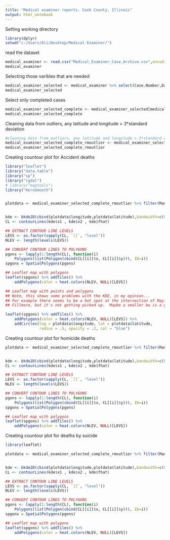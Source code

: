 ---
title: "Medical examiner reports. Cook County, Illinois"
output: html_notebook
---

Setting working directory
```{r}
library(dplyr)
setwd("c:/Users/Ali/Desktop/Medical Examiner/")
```


read the dataset
```{r}
medical_examiner <- read.csv("Medical_Examiner_Case_Archive.csv",encoding = "UTF-8")
medical_examiner
```

Selecting those varibles that are needed
```{r}
medical_examiner_selected <- medical_examiner %>% select(Case.Number,Date.of.Incident,Date.of.Death,Age,Gender,Race,Latino,Manner.of.Death,Primary.Cause,Incident.Address,Incident.City,longitude,latitude,OBJECTID)
medical_examiner_selected
```

Select only completed cases
```{r}
medical_examiner_selected_complete <- medical_examiner_selected[medical_examiner_selected %>% complete.cases(),]
medical_examiner_selected_complete
```

Cleaning data from outliers, any latitude and longitude > 3*standard deviation 
```{r}
#cleaning data from outliers, any latitude and longitude > 3*standard deviation 
medical_examiner_selected_complete_rmoutlier <- medical_examiner_selected_complete %>% filter(longitude>mean(longitude)-3*sd(longitude) & latitude>mean(latitude)-3*sd(latitude) & longitude<mean(longitude)+3*sd(longitude) & latitude < mean(latitude)+3*(latitude))
medical_examiner_selected_complete_rmoutlier

```



Creating countour plot for Accident deaths
```{r}

library("leaflet")
library("data.table")
library("sp")
library("rgdal")
# library("maptools")
library("KernSmooth")


plotdata <- medical_examiner_selected_complete_rmoutlier %>% filter(Manner.of.Death=='NATURAL')


kde <- bkde2D(cbind(plotdata$longitude,plotdata$latitude),bandwidth=c(0.002,0.002),gridsize = c(20,20))
CL <- contourLines(kde$x1 , kde$x2 , kde$fhat)

## EXTRACT CONTOUR LINE LEVELS
LEVS <- as.factor(sapply(CL, `[[`, "level"))
NLEV <- length(levels(LEVS))

## CONVERT CONTOUR LINES TO POLYGONS
pgons <- lapply(1:length(CL), function(i)
    Polygons(list(Polygon(cbind(CL[[i]]$x, CL[[i]]$y))), ID=i))
spgons = SpatialPolygons(pgons)

## Leaflet map with polygons
leaflet(spgons) %>% addTiles() %>% 
    addPolygons(color = heat.colors(NLEV, NULL)[LEVS])
```


```{r}
## Leaflet map with points and polygons
## Note, this shows some problems with the KDE, in my opinion...
## For example there seems to be a hot spot at the intersection of Mayfield and
## Fillmore, but it's not getting picked up.  Maybe a smaller bw is a good idea?

leaflet(spgons) %>% addTiles() %>%
    addPolygons(color = heat.colors(NLEV, NULL)[LEVS]) %>%
    addCircles(lng = plotdata$longitude, lat = plotdata$latitude,
               radius = .5, opacity = .2, col = "blue")
```





Creating countour plot for homicide deaths
```{r}

plotdata <- medical_examiner_selected_complete_rmoutlier %>% filter(Manner.of.Death=='HOMICIDE')


kde <- bkde2D(cbind(plotdata$longitude,plotdata$latitude),bandwidth=c(0.002,0.002),gridsize = c(20,20))
CL <- contourLines(kde$x1 , kde$x2 , kde$fhat)

## EXTRACT CONTOUR LINE LEVELS
LEVS <- as.factor(sapply(CL, `[[`, "level"))
NLEV <- length(levels(LEVS))

## CONVERT CONTOUR LINES TO POLYGONS
pgons <- lapply(1:length(CL), function(i)
    Polygons(list(Polygon(cbind(CL[[i]]$x, CL[[i]]$y))), ID=i))
spgons = SpatialPolygons(pgons)

## Leaflet map with polygons
leaflet(spgons) %>% addTiles() %>% 
    addPolygons(color = heat.colors(NLEV, NULL)[LEVS])

```

Creating countour plot for deaths by suicide 
```{r}
library(leaflet)

plotdata <- medical_examiner_selected_complete_rmoutlier %>% filter(Manner.of.Death=='SUICIDE')


kde <- bkde2D(cbind(plotdata$longitude,plotdata$latitude),bandwidth=c(0.002,0.002),gridsize = c(20,20))
CL <- contourLines(kde$x1 , kde$x2 , kde$fhat)

## EXTRACT CONTOUR LINE LEVELS
LEVS <- as.factor(sapply(CL, `[[`, "level"))
NLEV <- length(levels(LEVS))

## CONVERT CONTOUR LINES TO POLYGONS
pgons <- lapply(1:length(CL), function(i)
    Polygons(list(Polygon(cbind(CL[[i]]$x, CL[[i]]$y))), ID=i))
spgons = SpatialPolygons(pgons)

## Leaflet map with polygons
leaflet(spgons) %>% addTiles() %>% 
    addPolygons(color = heat.colors(NLEV, NULL)[LEVS])

```






